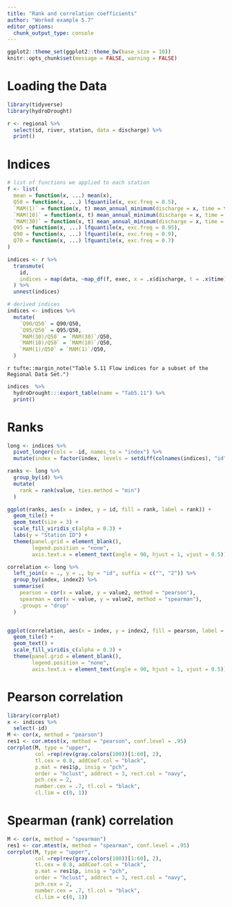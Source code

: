 ```yaml
---
title: "Rank and correlation coefficients"
author: "Worked example 5.7"
editor_options: 
  chunk_output_type: console
---
```


```r
ggplot2::theme_set(ggplot2::theme_bw(base_size = 10))
knitr::opts_chunk$set(message = FALSE, warning = FALSE)
```

# Loading the Data

```r
library(tidyverse)
library(hydroDrought) 

r <- regional %>%
  select(id, river, station, data = discharge) %>%
  print()
```


# Indices
```r
# list of functions we applied to each station
f <- list(
  mean = function(x, ...) mean(x), 
  Q50 = function(x, ...) lfquantile(x, exc.freq = 0.5),
  `MAM(1)` = function(x, t) mean_annual_minimum(discharge = x, time = t, n = 1),
  `MAM(10)` = function(x, t) mean_annual_minimum(discharge = x, time = t, n = 10),
  `MAM(30)` = function(x, t) mean_annual_minimum(discharge = x, time = t, n = 30),
  Q95 = function(x, ...) lfquantile(x, exc.freq = 0.95),
  Q90 = function(x, ...) lfquantile(x, exc.freq = 0.9),
  Q70 = function(x, ...) lfquantile(x, exc.freq = 0.7)
)

indices <- r %>%
  transmute(
    id, 
    indices = map(data, ~map_df(f, exec, x = .x$discharge, t = .x$time))
  ) %>%
  unnest(indices) 
```


```r
# derived indices
indices <- indices %>%
  mutate(
    `Q90/Q50` = Q90/Q50,
    `Q95/Q50` = Q95/Q50,
    `MAM(30)/Q50` = `MAM(30)`/Q50,
    `MAM(10)/Q50` = `MAM(10)`/Q50,
    `MAM(1)/Q50` = `MAM(1)`/Q50,
  ) 
```

`r tufte::margin_note("Table 5.11 Flow indices for a subset of the Regional Data Set.")`
```r
indices  %>%
  hydroDrought:::export_table(name = "Tab5.11") %>%
  print()
```


#  Ranks
```r
long <- indices %>%
  pivot_longer(cols = -id, names_to = "index") %>%
  mutate(index = factor(index, levels = setdiff(colnames(indices), "id")))

ranks <- long %>%
  group_by(id) %>%
  mutate(
    rank = rank(value, ties.method = "min")
  )

ggplot(ranks, aes(x = index, y = id, fill = rank, label = rank)) + 
  geom_tile() + 
  geom_text(size = 3) + 
  scale_fill_viridis_c(alpha = 0.3) + 
  labs(y = "Station ID") + 
  theme(panel.grid = element_blank(), 
        legend.position = "none",
        axis.text.x = element_text(angle = 90, hjust = 1, vjust = 0.5))
```


```r
correlation <- long %>%
  left_join(x = ., y = ., by = "id", suffix = c("", "2")) %>%
  group_by(index, index2) %>%
  summarise(
    pearson = cor(x = value, y = value2, method = "pearson"),
    spearman = cor(x = value, y = value2, method = "spearman"),
    .groups = "drop"
  )


ggplot(correlation, aes(x = index, y = index2, fill = pearson, label = round(pearson, 3))) + 
  geom_tile() + 
  geom_text() + 
  scale_fill_viridis_c(alpha = 0.3) + 
  theme(panel.grid = element_blank(), 
        legend.position = "none", 
        axis.text.x = element_text(angle = 90, hjust = 1, vjust = 0.5))
```

#  Pearson correlation 
```r
library(corrplot)
x <- indices %>%
  select(-id)
M <- cor(x, method = "pearson")
res1 <- cor.mtest(x, method = "pearson", conf.level = .95)
corrplot(M, type = "upper",
         col =rep(rev(gray.colors(100))[1:60], 2),
         tl.cex = 0.8, addCoef.col = "black",
         p.mat = res1$p, insig = "pch", 
         order = "hclust", addrect = 3, rect.col = "navy",
         pch.cex = 2, 
         number.cex = .7, tl.col = "black",
         cl.lim = c(0, 1))
```


#  Spearman (rank) correlation 
```r
M <- cor(x, method = "spearman")
res1 <- cor.mtest(x, method = "spearman", conf.level = .95)
corrplot(M, type = "upper",
         col =rep(rev(gray.colors(100))[1:60], 2),
         tl.cex = 0.8, addCoef.col = "black",
         p.mat = res1$p, insig = "pch", 
         order = "hclust", addrect = 3, rect.col = "navy",
         pch.cex = 2, 
         number.cex = .7, tl.col = "black",
         cl.lim = c(0, 1))
```

